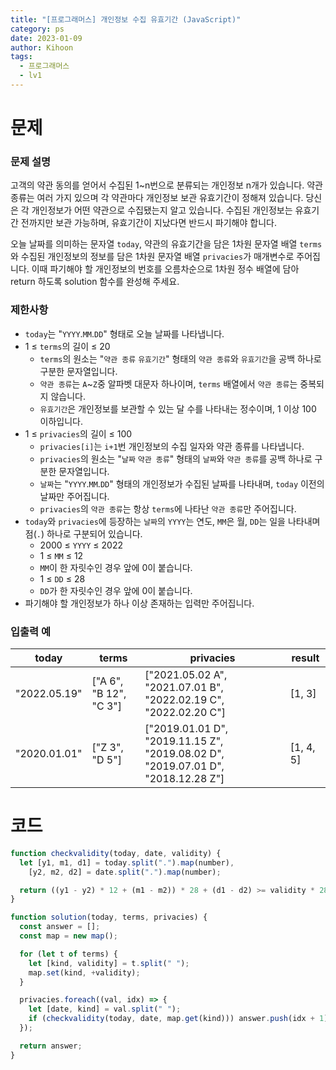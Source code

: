 ```yaml
---
title: "[프로그래머스] 개인정보 수집 유효기간 (JavaScript)"
category: ps
date: 2023-01-09
author: Kihoon
tags:
  - 프로그래머스
  - lv1
---
```


# 문제

### 문제 설명

고객의 약관 동의를 얻어서 수집된 1~n번으로 분류되는 개인정보 n개가 있습니다. 약관 종류는 여러 가지 있으며 각 약관마다 개인정보 보관 유효기간이 정해져 있습니다. 당신은 각 개인정보가 어떤 약관으로 수집됐는지 알고 있습니다. 수집된 개인정보는 유효기간 전까지만 보관 가능하며, 유효기간이 지났다면 반드시 파기해야 합니다.

오늘 날짜를 의미하는 문자열 `today`, 약관의 유효기간을 담은 1차원 문자열 배열 `terms`와 수집된 개인정보의 정보를 담은 1차원 문자열 배열 `privacies`가 매개변수로 주어집니다. 이때 파기해야 할 개인정보의 번호를 오름차순으로 1차원 정수 배열에 담아 return 하도록 solution 함수를 완성해 주세요.

### 제한사항

- `today`는 "`YYYY`.`MM`.`DD`" 형태로 오늘 날짜를 나타냅니다.
- 1 ≤ `terms`의 길이 ≤ 20
  - `terms`의 원소는 "`약관 종류` `유효기간`" 형태의 `약관 종류`와 `유효기간`을 공백 하나로 구분한 문자열입니다.
  - `약관 종류`는 `A`~`Z`중 알파벳 대문자 하나이며, `terms` 배열에서 `약관 종류`는 중복되지 않습니다.
  - `유효기간`은 개인정보를 보관할 수 있는 달 수를 나타내는 정수이며, 1 이상 100 이하입니다.
- 1 ≤ `privacies`의 길이 ≤ 100
  - `privacies[i]`는 `i+1`번 개인정보의 수집 일자와 약관 종류를 나타냅니다.
  - `privacies`의 원소는 "`날짜` `약관 종류`" 형태의 `날짜`와 `약관 종류`를 공백 하나로 구분한 문자열입니다.
  - `날짜`는 "`YYYY`.`MM`.`DD`" 형태의 개인정보가 수집된 날짜를 나타내며, `today` 이전의 날짜만 주어집니다.
  - `privacies`의 `약관 종류`는 항상 `terms`에 나타난 `약관 종류`만 주어집니다.
- `today`와 `privacies`에 등장하는 `날짜`의 `YYYY`는 연도, `MM`은 월, `DD`는 일을 나타내며 점(`.`) 하나로 구분되어 있습니다.
  - 2000 ≤ `YYYY` ≤ 2022
  - 1 ≤ `MM` ≤ 12
  - `MM`이 한 자릿수인 경우 앞에 0이 붙습니다.
  - 1 ≤ `DD` ≤ 28
  - `DD`가 한 자릿수인 경우 앞에 0이 붙습니다.
- 파기해야 할 개인정보가 하나 이상 존재하는 입력만 주어집니다.

### 입출력 예

| today        | terms                  | privacies                                                                        | result    |
| ------------ | ---------------------- | -------------------------------------------------------------------------------- | --------- |
| "2022.05.19" | ["A 6", "B 12", "C 3"] | ["2021.05.02 A", "2021.07.01 B", "2022.02.19 C", "2022.02.20 C"]                 | [1, 3]    |
| "2020.01.01" | ["Z 3", "D 5"]         | ["2019.01.01 D", "2019.11.15 Z", "2019.08.02 D", "2019.07.01 D", "2018.12.28 Z"] | [1, 4, 5] |

# 코드

```jsx
function checkvalidity(today, date, validity) {
  let [y1, m1, d1] = today.split(".").map(number),
    [y2, m2, d2] = date.split(".").map(number);

  return ((y1 - y2) * 12 + (m1 - m2)) * 28 + (d1 - d2) >= validity * 28;
}

function solution(today, terms, privacies) {
  const answer = [];
  const map = new map();

  for (let t of terms) {
    let [kind, validity] = t.split(" ");
    map.set(kind, +validity);
  }

  privacies.foreach((val, idx) => {
    let [date, kind] = val.split(" ");
    if (checkvalidity(today, date, map.get(kind))) answer.push(idx + 1);
  });

  return answer;
}
```

